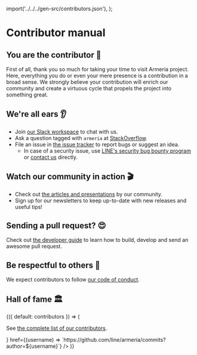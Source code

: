 
  import('../../../gen-src/contributors.json'),
);

# Contributor manual

## You are the contributor 🚀

First of all, thank you so much for taking your time to visit Armeria project.
Here, everything you do or even your mere presence is a contribution in a broad sense.
We strongly believe your contribution will enrich our community and create
a virtuous cycle that propels the project into something great.

## We're all ears 👂

- Join [our Slack workspace](/s/slack) to chat with us.
- Ask a question tagged with `armeria` at [StackOverflow](https://stackoverflow.com/questions/tagged/armeria).
- File an issue in [the issue tracker](https://github.com/line/armeria/issues?q=is%3Aissue+is%3Aopen+sort%3Aupdated-desc)
  to report bugs or suggest an idea.
  - In case of a security issue, use [LINE's security bug bounty program](https://bugbounty.linecorp.com/en/)
    or [contact us](mailto:dl_oss_dev@linecorp.com) directly.

## Watch our community in action 🎬

- Check out [the articles and presentations](/community/articles) by our community.
- Sign up for our newsletters to keep up-to-date with new releases and useful tips!
  <div style="max-width: 320px; margin-top: 0.5rem;">
    <Mailchimp />
  </div>

## Sending a pull request? 😍

Check out [the developer guide](/community/developer-guide) to learn how to build, develop and send an awesome pull request.

## Be respectful to others 🙇

We expect contributors to follow [our code of conduct](/community/code-of-conduct).

## Hall of fame 🏛️

<ContributorList>
  {({ default: contributors }) => (
    <ThankYou
      usernames={Object.keys(contributors)}
      avatarUrls={contributors}
      message={() => <p>See <a href="https://github.com/line/armeria/contributors">the complete list of our contributors</a>.</p>}
      href={(username) => `https://github.com/line/armeria/commits?author=${username}`}
    />
  )}
</ContributorList>
